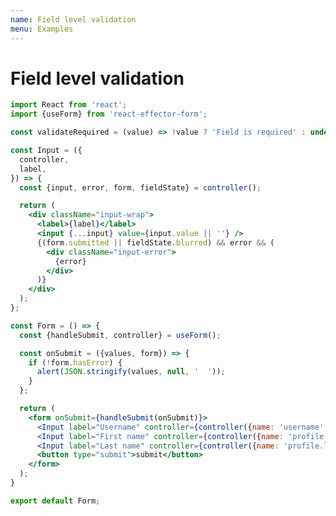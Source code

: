 ```yaml
---
name: Field level validation
menu: Examples
---
```


# Field level validation

<Playground>
  <FieldLevelValidation />
</Playground>

```jsx
import React from 'react';
import {useForm} from 'react-effector-form';

const validateRequired = (value) => !value ? 'Field is required' : undefined;

const Input = ({
  controller,
  label,
}) => {
  const {input, error, form, fieldState} = controller();

  return (
    <div className="input-wrap">
      <label>{label}</label>
      <input {...input} value={input.value || ''} />
      {(form.submitted || fieldState.blurred) && error && (
        <div className="input-error">
          {error}
        </div>
      )}
    </div>
  );
};

const Form = () => {
  const {handleSubmit, controller} = useForm();

  const onSubmit = ({values, form}) => {
    if (!form.hasError) {
      alert(JSON.stringify(values, null, '  '));
    }
  };

  return (
    <form onSubmit={handleSubmit(onSubmit)}>
      <Input label="Username" controller={controller({name: 'username', validate: validateRequired})} />
      <Input label="First name" controller={controller({name: 'profile.firstName', validate: validateRequired})} />
      <Input label="Last name" controller={controller({name: 'profile.lastName', validate: validateRequired})} />
      <button type="submit">submit</button>
    </form>
  );
}

export default Form;
```
